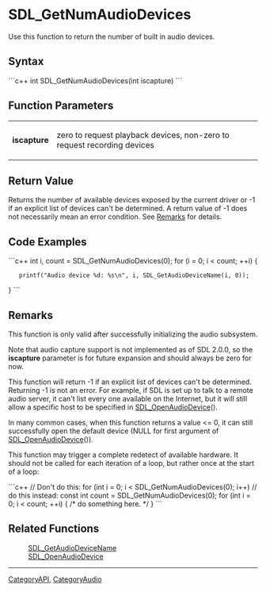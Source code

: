 <!-- pragma section-numbers off -->
<!-- pragma disable-camelcase -->

= SDL_GetNumAudioDevices =
Use this function to return the number of built in audio devices.


== Syntax ==
```c++
int SDL_GetNumAudioDevices(int iscapture)
```

== Function Parameters ==
{|
|'''iscapture'''
|zero to request playback devices, non-zero to request recording devices
|}

== Return Value ==
Returns the number of available devices exposed by the current driver or -1 if an explicit list of devices can't be determined. A return value of -1 does not necessarily mean an error condition. See [[#Remarks|Remarks]] for details.

== Code Examples ==
```c++
int i, count = SDL_GetNumAudioDevices(0);
for (i = 0; i < count; ++i) {
    printf("Audio device %d: %s\n", i, SDL_GetAudioDeviceName(i, 0));
}
```

== Remarks ==
This function is only valid after successfully initializing the audio subsystem.

Note that audio capture support is not implemented as of SDL 2.0.0, so the '''iscapture''' parameter is for future expansion and should always be zero for now.

This function will return -1 if an explicit list of devices can't be determined. Returning -1 is not an error. For example, if SDL is set up to talk to a remote audio server, it can't list every one available on the Internet, but it will still allow a specific host to be specified in [[SDL_OpenAudioDevice]]().

In many common cases, when this function returns a value <= 0, it can still successfully open the default device (NULL for first argument of [[SDL_OpenAudioDevice]]()).

This function may trigger a complete redetect of available hardware. It should not be called for each iteration of a loop, but rather once at the start of a loop:

```c++
// Don't do this: for (int i = 0; i < SDL_GetNumAudioDevices(0); i++)
// do this instead:
const int count = SDL_GetNumAudioDevices(0);
for (int i = 0; i < count; ++i) { /* do something here. */ }
```

== Related Functions ==
:[[SDL_GetAudioDeviceName]]
:[[SDL_OpenAudioDevice]]

----
[[CategoryAPI]], [[CategoryAudio]]
